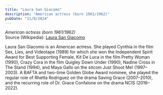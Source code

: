 ```yaml
---
title: "Laura San Giacomo"
description: "American actress (born 1961/1962)"
pubDate: "11/9/2024"
---
```


*American actress (born 1961/1962)*  
Source (Wikipedia): [Laura San Giacomo][1]

Laura San Giacomo is an American actress. She played Cynthia in the film Sex, Lies, and Videotape (1989) for which she won the Independent Spirit Award for Best Supporting Female, Kit De Luca in the film Pretty Woman (1990), Crazy Cora in the film Quigley Down Under (1990), Nadine Cross in The Stand (1994), and Maya Gallo on the sitcom Just Shoot Me! (1997–2003). A BAFTA and two-time Golden Globe Award nominee, she played the regular role of Rhetta Rodriguez on the drama Saving Grace (2007–2010), and the recurring role of Dr. Grace Confalone on the drama NCIS (2016–2022).

[1]: https://en.wikipedia.org/wiki/Laura_San_Giacomo
